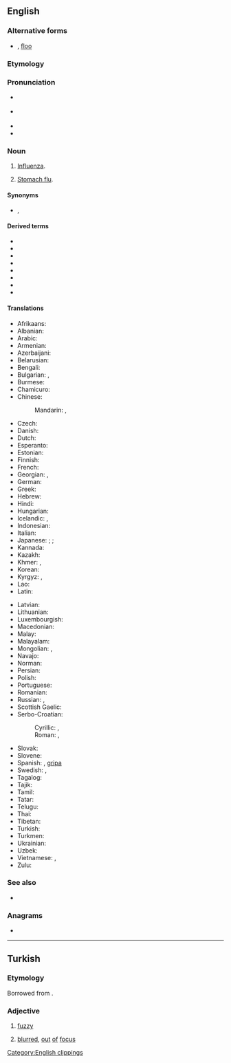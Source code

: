 {{also|'flu}}
==English==
{{wikipedia|Influenza}}

===Alternative forms===
* {{l|en|'flu}} {{qualifier|dated}}, [[floo]] {{qualifier|dated}}

===Etymology===
{{clipping|influenza|lang=en}}

===Pronunciation===
* {{a|UK}} {{IPA|/fluː/|lang=en}}
* {{a|Aus}} {{IPA|/flʉː/|lang=en}}
* {{audio|en-us-flu.ogg|Audio (US)|lang=en}}
* {{homophones|lang=en|flew|flue}}

===Noun===
{{en-noun|-|s}}

# [[influenza|Influenza]].
# {{lb|en|informal}} [[stomach flu|Stomach flu]].

====Synonyms====
* {{sense|influenza}} {{l|en|grippe}}, {{l|en|grip}}

====Derived terms====
{{rel-top3|Terms derived from ''flu''}}
* {{l|en|avian flu}}
* {{l|en|bird flu}}
* {{l|en|blue flu}}
* {{l|en|cocktail flu}}
* {{l|en|diplomatic flu}}
* {{l|en|Spanish flu}}
* {{l|en|stomach flu}}
* {{l|en|swine flu}}
{{rel-bottom}}

====Translations====
{{trans-top|influenza}}
* Afrikaans: {{t|af|griep}}
* Albanian: {{t+|sq|grip|m}}
* Arabic: {{t|ar|إِنْفْلُوِنْزَا|f}}
* Armenian: {{t+|hy|գրիպ}}
* Azerbaijani: {{t+|az|qrip}}
* Belarusian: {{t|be|грып|m|sc=Cyrl}}
* Bengali: {{t|bn|ইনফ্লুয়েঞ্জা|tr=inphluyenja|sc=Beng}}
* Bulgarian: {{t+|bg|грип|m|sc=Cyrl}}, {{t|bg|инфлуе́нца|f|sc=Cyrl}}
* Burmese: {{t|my|တုတ်ကွေးရောဂါ|sc=Mymr}}
* Chamicuro: {{t|ccc|e'tes̈huli}}
* Chinese:
*: Mandarin: {{t+|cmn|流行性感冒|tr=liúxíngxìnggǎnmào|sc=Hani}}, {{t+|cmn|流感|tr=liúgǎn|sc=Hani}}
* Czech: {{t+|cs|chřipka|f}}
* Danish: {{t+|da|influenza|c}}
* Dutch: {{t+|nl|griep|f}}
* Esperanto: {{t|eo|gripo}}
* Estonian: {{t|et|gripp}}
* Finnish: {{t+|fi|influenssa}}
* French: {{t+|fr|grippe|f}}
* Georgian: {{t|ka|ინფლუენცია|sc=Geor}}, {{t|ka|გრიპი|sc=Geor}}
* German: {{t+|de|Grippe|f}}
* Greek: {{t+|el|γρίπη|f}}
* Hebrew: {{t|he|שפעת|f|tr=shapa'at}}
* Hindi: {{t|hi|इनफ़्लुएंज़ा|tr=influ'enzā|sc=Deva}}
* Hungarian: {{t+|hu|influenza}}
* Icelandic: {{t+|is|flensa|f}}, {{t+|is|inflúensa|f}}
* Indonesian: {{t+|id|influenza}}
* Italian: {{t+|it|influenza|f}}
* Japanese: {{qualifier|general}} {{t+|ja|インフルエンザ|tr=infuruenza}}; {{qualifier|abbr}} {{t+|ja|インフル|tr=infuru}}; {{qualifier|medical}} {{t+|ja|流行性感冒|tr=ryūkōsē-kanbō}}
* Kannada: {{t|kn|ಇನ್ಫ್ಲುಯೆನ್ಜ|sc=Knda}}
* Kazakh: {{t+|kk|тұмау|sc=Cyrl}}
* Khmer: {{t|km|ជំងឺគ្រុនផ្ដាសាយ|tr=cumŋɨɨ krun pdaahsaay|sc=Khmr}}, {{t|km|គ្រុនផ្ដាសាយ|tr=krun pdaahsaay|sc=Khmr}}
* Korean: {{t+|ko|인플루엔자}}
* Kyrgyz: {{t+|ky|грипп|sc=Cyrl}}, {{t+|ky|тумоо|sc=Cyrl}}
* Lao: {{t|lo|ໄຂ້ຫວັດໃຫຍ່}}
* Latin: {{t|la|influentia|f}}
{{trans-mid}}
* Latvian: {{t|lv|gripa|f}}
* Lithuanian: {{t|lt|gripas|m}}
* Luxembourgish: {{t|lb|Gripp|f}}
* Macedonian: {{t|mk|грип|m}}
* Malay: {{t|ms|influenza}}
* Malayalam: {{t|ml|ഇൻഫ്ലുവെൻസ|sc=Mlym}}
* Mongolian: {{t+|mn|томуу|sc=Cyrl}}, {{t+|mn|ханиад|sc=Cyrl}}
* Navajo: {{t|nv|tahoniigááh}}
* Norman: {{t|nrf|grippe|f}}
* Persian: {{t+|fa|انفلوانزا|tr=anfuluânzâ|sc=fa-Arab}}
* Polish: {{t+|pl|grypa|f}}
* Portuguese: {{t+|pt|gripe|f}}
* Romanian: {{t+|ro|gripă}}
* Russian: {{t+|ru|грипп|m}}, {{t+|ru|инфлюэ́нца|f}}
* Scottish Gaelic: {{t|gd|cnatan mòr|m}}
* Serbo-Croatian:
*: Cyrillic: {{t|sh|грип|m}}, {{t|sh|инфлуенца|f}}
*: Roman: {{t|sh|grip|m}}, {{t+|sh|influenca|f}}
* Slovak: {{t+|sk|chrípka|f}}
* Slovene: {{t+|sl|gripa|f}}
* Spanish: {{t+|es|gripe|f}}, [[gripa]] {{g|f}} {{qualifier|Colombia|Mexico}}
* Swedish: {{t+|sv|influensa|c}}, {{t+|sv|flunsa|c}}
* Tagalog: {{t|tl|trangkaso}}
* Tajik: {{t|tg|грипп|sc=Cyrl}}
* Tamil: {{t|ta|இன்ஃபுளுவென்சா|sc=Taml}}
* Tatar: {{t|tt|грипп|sc=Cyrl}}
* Telugu: {{t|te|ఫ్లూ|sc=Telu}}
* Thai: {{t|th|ไข้หวัดใหญ่|tr=kâi wàt yài}}
* Tibetan: {{t|bo|ཚད་རིམས།|sc=Tibt}}
* Turkish: {{t+|tr|grip}}
* Turkmen: {{t|tk|grip}}
* Ukrainian: {{t|uk|грип|m}}
* Uzbek: {{t+|uz|gripp}}
* Vietnamese: {{t|vi|bệnh cúm}}, {{t+|vi|cúm}}
* Zulu: {{t|zu|imfuluwenza|c9}}
{{trans-bottom}}

===See also===
* {{l|en|catarrh}}

===Anagrams===
* {{anagrams|en|a=flu|-ful|ULF}}

[[Category:English clippings]]

----

==Turkish==

===Etymology===
Borrowed from {{bor|tr|fr|flou}}.

===Adjective===
{{tr-adj}}

# [[fuzzy]]
# {{lb|tr|photography}} [[blurred]], [[out]] [[of]] [[focus]]